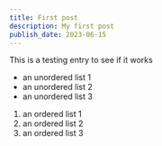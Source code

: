 ```yaml
---
title: First post
description: My first post
publish_date: 2023-06-15
---
```


This is a testing entry to see if it works

- an unordered list 1
- an unordered list 2
- an unordered list 3

1. an ordered list 1
1. an ordered list 2
1. an ordered list 3
